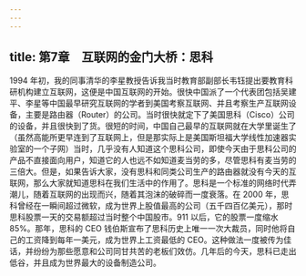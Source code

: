 ```yaml
---
---
---
```

title: 第7章　互联网的金门大桥：思科
---



1994 年初，我的同事清华的李星教授告诉我当时教育部副部长韦钰提出要教育科研机构建立互联网，这便是中国互联网的开始。很快中国派了一个代表团包括吴建平、李星等中国最早研究互联网的学者到美国考察互联网、并且考察生产互联网设备，主要是路由器（Router）的公司。当时很快就定下了美国思科（Cisco）公司的设备，并且很快到了货。很短的时间，中国自己最早的互联网就在大学里诞生了（虽然高能所更早连到了互联网上，但是那实际上是美国斯坦福大学线性加速器实验室的一个子网）当时，几乎没有人知道这个思科公司，即使今天由于思科公司的产品不直接面向用户，知道它的人也远不如知道麦当劳的多，尽管思科有麦当劳的三倍大。但是，如果告诉大家，没有思科和同类公司生产的路由器就没有今天的互联网，那么大家就知道思科在我们生活中的作用了。思科是一个标准的网络时代弄潮儿，随着互联网的出现而兴，随着其泡沫的破碎而一度衰落。在 2000 年，思科曾经在一瞬间超过微软，成为世界上股值最高的公司（五千四百亿美元），那时思科股票一天的交易额超过当时整个中国股市。911 以后，它的股票一度缩水 85%。那年，思科的 CEO 钱伯斯宣布了思科历史上唯一一次大裁员，同时他将自己的工资降到每年一美元，成为世界上工资最低的 CEO。这种做法一度被传为佳话，并纷纷为那些愿意和公司同甘共苦的老板们效仿。几年后的今天，思科已走出低谷，并且成为世界最大的设备制造公司。